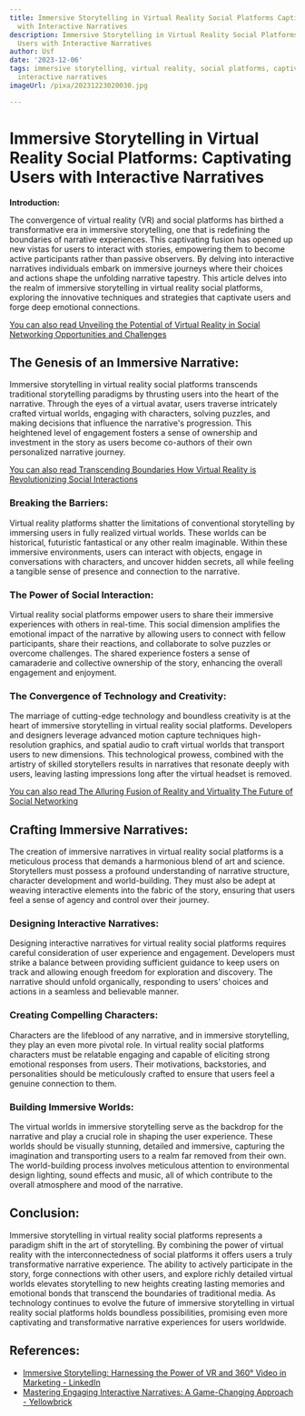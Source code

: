 ```yaml
---
title: Immersive Storytelling in Virtual Reality Social Platforms Captivating Users
  with Interactive Narratives
description: Immersive Storytelling in Virtual Reality Social Platforms Captivating
  Users with Interactive Narratives
author: Usf
date: '2023-12-06'
tags: immersive storytelling, virtual reality, social platforms, captivating users,
  interactive narratives
imageUrl: /pixa/20231223020030.jpg

---
```

# Immersive Storytelling  in Virtual Reality Social Platforms: Captivating Users with Interactive Narratives

**Introduction:**

The convergence of virtual reality (VR) and  social platforms  has birthed a transformative era in immersive storytelling, one that is redefining the boundaries of narrative experiences. This captivating fusion has opened up new vistas for users to interact with stories, empowering them to become active participants  rather than passive observers. By delving into interactive narratives individuals embark on  immersive journeys where their choices and actions shape the unfolding narrative tapestry. This article delves into the realm of immersive storytelling in virtual reality social  platforms, exploring the innovative techniques and  strategies  that captivate users and forge deep  emotional connections.

[You can also read Unveiling the  Potential of Virtual Reality in Social  Networking  Opportunities and Challenges](Unveiling%20the%20Potential%20of%20Virtual%20Reality%20in%20Social%20Networking%20Opportunities%20and%20Challenges)


## The Genesis of an Immersive Narrative:

Immersive storytelling in  virtual reality social platforms  transcends traditional storytelling paradigms by thrusting users into the heart of the narrative. Through the eyes of a virtual avatar, users traverse intricately crafted virtual worlds, engaging with characters, solving puzzles,  and  making decisions that influence the narrative's progression. This heightened level of engagement fosters a sense of ownership and  investment in the story as users become  co-authors of their own personalized narrative journey.

[You can also read Transcending Boundaries  How Virtual Reality is Revolutionizing Social Interactions](Transcending%20Boundaries%20How%20Virtual%20Reality%20is%20Revolutionizing%20Social%20Interactions)


### Breaking the Barriers:

Virtual reality platforms shatter  the limitations of conventional storytelling by immersing users in fully realized virtual worlds. These worlds can be historical, futuristic fantastical or any other realm imaginable. Within these immersive environments, users can interact with objects, engage in conversations with characters, and uncover  hidden secrets, all while feeling a  tangible  sense of presence and connection to the narrative.

### The  Power of Social Interaction:

Virtual reality social platforms empower users to share their immersive experiences with  others in real-time. This social dimension amplifies the emotional impact of the  narrative by allowing users  to connect with fellow participants,  share their reactions, and collaborate to  solve puzzles or overcome challenges. The shared experience fosters a sense of camaraderie  and collective ownership of the  story, enhancing the overall engagement and enjoyment.

### The  Convergence of Technology and Creativity:

The marriage of cutting-edge technology and boundless creativity is at the heart  of immersive storytelling in virtual reality social platforms. Developers and designers  leverage  advanced motion capture techniques high-resolution graphics, and spatial audio to craft  virtual worlds  that transport users to new dimensions. This  technological prowess, combined with  the artistry of skilled storytellers results in  narratives that resonate deeply with users, leaving lasting impressions long after the virtual headset is removed.

[You can also read The Alluring Fusion of Reality and Virtuality The Future of Social Networking](The%20Alluring%20Fusion%20of%20Reality%20and%20Virtuality%20The%20Future%20of%20Social%20Networking)


## Crafting Immersive  Narratives:

The creation of immersive narratives in virtual reality social platforms  is  a meticulous  process that demands a harmonious blend of art and science. Storytellers  must possess a profound understanding of narrative  structure, character development and world-building. They must also be adept at weaving interactive elements into the fabric of the story, ensuring that users feel a sense of agency and control  over  their journey.

### Designing Interactive Narratives:

Designing interactive narratives for virtual reality social platforms requires careful consideration of user experience and engagement. Developers must strike a balance between providing  sufficient guidance to keep users on track and allowing enough freedom for exploration and discovery. The narrative should unfold organically, responding to users' choices and actions in a seamless and believable manner.

### Creating  Compelling Characters:

Characters are the lifeblood of any narrative, and  in immersive storytelling, they play an even more pivotal role. In virtual reality social platforms characters must be relatable engaging and capable  of eliciting strong emotional  responses from users. Their motivations, backstories, and personalities should  be meticulously crafted to ensure that users feel a genuine connection to them.

### Building Immersive Worlds:

The  virtual worlds in immersive storytelling serve as the  backdrop for the  narrative and  play a crucial role in shaping the user experience. These worlds should be visually stunning, detailed and immersive, capturing the imagination and transporting users to a realm far removed  from their own.  The world-building process involves meticulous attention to environmental design lighting, sound effects  and music, all of  which contribute to  the overall atmosphere and mood of  the narrative.

## Conclusion:

Immersive storytelling in virtual  reality social platforms represents a paradigm shift in the art of storytelling. By combining the power  of  virtual reality with the interconnectedness of social platforms it offers users a truly transformative narrative experience. The ability to actively  participate in the story,  forge connections  with other users, and explore richly detailed  virtual  worlds elevates  storytelling  to  new heights creating  lasting  memories and emotional bonds that transcend  the boundaries of traditional media. As technology continues to evolve the future of immersive storytelling in virtual reality social platforms holds boundless possibilities, promising even more captivating and transformative narrative  experiences for users worldwide.

## References:
- [Immersive Storytelling: Harnessing the Power of VR and 360° Video in Marketing - LinkedIn](https://www.linkedin.com/pulse/immersive-storytelling-harnessing-power-vr-360-video-marketing-ep2ec?trk=article-ssr-frontend-pulse_more-articles_related-content-card)
- [Mastering Engaging Interactive Narratives: A Game-Changing Approach - Yellowbrick](https://www.yellowbrick.co/blog/entertainment/mastering-engaging-interactive-narratives-a-game-changing-approach)
